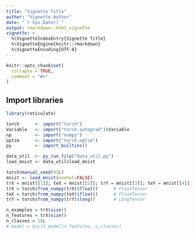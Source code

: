 ```yaml
---
title: "Vignette Title"
author: "Vignette Author"
date: "`r Sys.Date()`"
output: rmarkdown::html_vignette
vignette: >
  %\VignetteIndexEntry{Vignette Title}
  %\VignetteEngine{knitr::rmarkdown}
  %\VignetteEncoding{UTF-8}
---
```


```r
knitr::opts_chunk$set(
  collapse = TRUE,
  comment = "#>"
)
```

## Import libraries

```r
library(reticulate)

torch      <- import("torch")
Variable   <- import("torch.autograd")$Variable
np         <- import("numpy")
optim      <- import("torch.optim") 
py         <- import_builtins()

data_util  <- py_run_file("data_util.py")
load_mnist <- data_util$load_mnist
```


```r
torch$manual_seed(42L)
mnist <- load_mnist(onehot=FALSE)
trX = mnist[[1]]; teX = mnist[[2]]; trY = mnist[[3]]; teY = mnist[[4]]
trX = torch$from_numpy(trX)$float()      # FloatTensor
teX = torch$from_numpy(teX)$float()      # FloatTensor
trY = torch$from_numpy(trY)$long()       # LongTensor


```

```r
n_examples = trX$size()
n_features = trX$size()
n_classes = 10L
# model = build_model(n_features, n_classes)
```

```r

```

